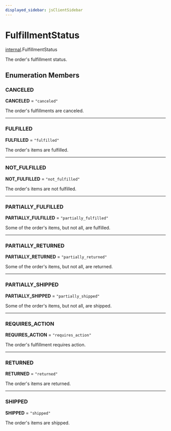 ```yaml
---
displayed_sidebar: jsClientSidebar
---
```



# FulfillmentStatus

[internal](../../modules/internal.mdx).FulfillmentStatus

The order's fulfillment status.

## Enumeration Members

### CANCELED

 **CANCELED** = ``"canceled"``

The order's fulfillments are canceled.

___

### FULFILLED

 **FULFILLED** = ``"fulfilled"``

The order's items are fulfilled.

___

### NOT\_FULFILLED

 **NOT\_FULFILLED** = ``"not_fulfilled"``

The order's items are not fulfilled.

___

### PARTIALLY\_FULFILLED

 **PARTIALLY\_FULFILLED** = ``"partially_fulfilled"``

Some of the order's items, but not all, are fulfilled.

___

### PARTIALLY\_RETURNED

 **PARTIALLY\_RETURNED** = ``"partially_returned"``

Some of the order's items, but not all, are returned.

___

### PARTIALLY\_SHIPPED

 **PARTIALLY\_SHIPPED** = ``"partially_shipped"``

Some of the order's items, but not all, are shipped.

___

### REQUIRES\_ACTION

 **REQUIRES\_ACTION** = ``"requires_action"``

The order's fulfillment requires action.

___

### RETURNED

 **RETURNED** = ``"returned"``

The order's items are returned.

___

### SHIPPED

 **SHIPPED** = ``"shipped"``

The order's items are shipped.

